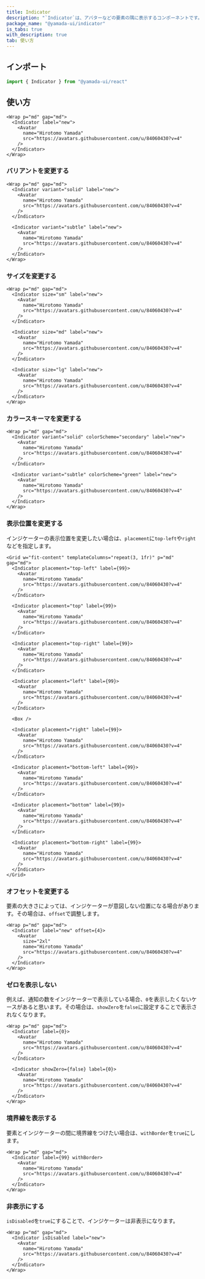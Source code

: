 ```yaml
---
title: Indicator
description: "`Indicator`は、アバターなどの要素の隅に表示するコンポーネントです。"
package_name: "@yamada-ui/indicator"
is_tabs: true
with_description: true
tab: 使い方
---
```


## インポート

```ts
import { Indicator } from "@yamada-ui/react"
```

## 使い方

```tsx
<Wrap p="md" gap="md">
  <Indicator label="new">
    <Avatar
      name="Hirotomo Yamada"
      src="https://avatars.githubusercontent.com/u/84060430?v=4"
    />
  </Indicator>
</Wrap>
```

### バリアントを変更する

```tsx
<Wrap p="md" gap="md">
  <Indicator variant="solid" label="new">
    <Avatar
      name="Hirotomo Yamada"
      src="https://avatars.githubusercontent.com/u/84060430?v=4"
    />
  </Indicator>

  <Indicator variant="subtle" label="new">
    <Avatar
      name="Hirotomo Yamada"
      src="https://avatars.githubusercontent.com/u/84060430?v=4"
    />
  </Indicator>
</Wrap>
```

### サイズを変更する

```tsx
<Wrap p="md" gap="md">
  <Indicator size="sm" label="new">
    <Avatar
      name="Hirotomo Yamada"
      src="https://avatars.githubusercontent.com/u/84060430?v=4"
    />
  </Indicator>

  <Indicator size="md" label="new">
    <Avatar
      name="Hirotomo Yamada"
      src="https://avatars.githubusercontent.com/u/84060430?v=4"
    />
  </Indicator>

  <Indicator size="lg" label="new">
    <Avatar
      name="Hirotomo Yamada"
      src="https://avatars.githubusercontent.com/u/84060430?v=4"
    />
  </Indicator>
</Wrap>
```

### カラースキーマを変更する

```tsx
<Wrap p="md" gap="md">
  <Indicator variant="solid" colorScheme="secondary" label="new">
    <Avatar
      name="Hirotomo Yamada"
      src="https://avatars.githubusercontent.com/u/84060430?v=4"
    />
  </Indicator>

  <Indicator variant="subtle" colorScheme="green" label="new">
    <Avatar
      name="Hirotomo Yamada"
      src="https://avatars.githubusercontent.com/u/84060430?v=4"
    />
  </Indicator>
</Wrap>
```

### 表示位置を変更する

インジケーターの表示位置を変更したい場合は、`placement`に`top-left`や`right`などを指定します。

```tsx
<Grid w="fit-content" templateColumns="repeat(3, 1fr)" p="md" gap="md">
  <Indicator placement="top-left" label={99}>
    <Avatar
      name="Hirotomo Yamada"
      src="https://avatars.githubusercontent.com/u/84060430?v=4"
    />
  </Indicator>

  <Indicator placement="top" label={99}>
    <Avatar
      name="Hirotomo Yamada"
      src="https://avatars.githubusercontent.com/u/84060430?v=4"
    />
  </Indicator>

  <Indicator placement="top-right" label={99}>
    <Avatar
      name="Hirotomo Yamada"
      src="https://avatars.githubusercontent.com/u/84060430?v=4"
    />
  </Indicator>

  <Indicator placement="left" label={99}>
    <Avatar
      name="Hirotomo Yamada"
      src="https://avatars.githubusercontent.com/u/84060430?v=4"
    />
  </Indicator>

  <Box />

  <Indicator placement="right" label={99}>
    <Avatar
      name="Hirotomo Yamada"
      src="https://avatars.githubusercontent.com/u/84060430?v=4"
    />
  </Indicator>

  <Indicator placement="bottom-left" label={99}>
    <Avatar
      name="Hirotomo Yamada"
      src="https://avatars.githubusercontent.com/u/84060430?v=4"
    />
  </Indicator>

  <Indicator placement="bottom" label={99}>
    <Avatar
      name="Hirotomo Yamada"
      src="https://avatars.githubusercontent.com/u/84060430?v=4"
    />
  </Indicator>

  <Indicator placement="bottom-right" label={99}>
    <Avatar
      name="Hirotomo Yamada"
      src="https://avatars.githubusercontent.com/u/84060430?v=4"
    />
  </Indicator>
</Grid>
```

### オフセットを変更する

要素の大きさによっては、インジケーターが意図しない位置になる場合があります。その場合は、`offset`で調整します。

```tsx
<Wrap p="md" gap="md">
  <Indicator label="new" offset={4}>
    <Avatar
      size="2xl"
      name="Hirotomo Yamada"
      src="https://avatars.githubusercontent.com/u/84060430?v=4"
    />
  </Indicator>
</Wrap>
```

### ゼロを表示しない

例えば、通知の数をインジケーターで表示している場合、`0`を表示したくないケースがあると思います。その場合は、`showZero`を`false`に設定することで表示されなくなります。

```tsx
<Wrap p="md" gap="md">
  <Indicator label={0}>
    <Avatar
      name="Hirotomo Yamada"
      src="https://avatars.githubusercontent.com/u/84060430?v=4"
    />
  </Indicator>

  <Indicator showZero={false} label={0}>
    <Avatar
      name="Hirotomo Yamada"
      src="https://avatars.githubusercontent.com/u/84060430?v=4"
    />
  </Indicator>
</Wrap>
```

### 境界線を表示する

要素とインジケーターの間に境界線をつけたい場合は、`withBorder`を`true`にします。

```tsx
<Wrap p="md" gap="md">
  <Indicator label={99} withBorder>
    <Avatar
      name="Hirotomo Yamada"
      src="https://avatars.githubusercontent.com/u/84060430?v=4"
    />
  </Indicator>
</Wrap>
```

### 非表示にする

`isDisabled`を`true`にすることで、インジケーターは非表示になります。

```tsx
<Wrap p="md" gap="md">
  <Indicator isDisabled label="new">
    <Avatar
      name="Hirotomo Yamada"
      src="https://avatars.githubusercontent.com/u/84060430?v=4"
    />
  </Indicator>
</Wrap>
```
